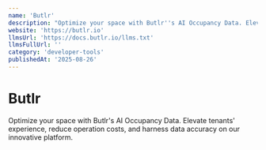 ```yaml
---
name: 'Butlr'
description: "Optimize your space with Butlr''s AI Occupancy Data. Elevate tenants'' experience, reduce operation costs, and harness data accuracy on our innovative platform."
website: 'https://butlr.io'
llmsUrl: 'https://docs.butlr.io/llms.txt'
llmsFullUrl: ''
category: 'developer-tools'
publishedAt: '2025-08-26'
---
```


# Butlr

Optimize your space with Butlr's AI Occupancy Data. Elevate tenants' experience, reduce operation costs, and harness data accuracy on our innovative platform.
